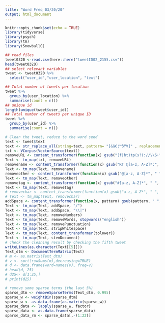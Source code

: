 ```yaml
---
title: "Word Freq 03/20/20"
output: html_document
---
```


```r
knitr::opts_chunk$set(echo = TRUE)
library(tidyverse)
library(psych)
library(tm)
library(SnowballC)
```

```r
## read files
tweet0320 <-read.csv(here::here("tweetID02_2155.csv"))
head(tweet0320)
## select relevant variables
tweet <- tweet0320 %>%
  select("user_id","user_location", "text")
```

```r
## Total number of tweets per location
tweet %>%
  group_by(user_location) %>%
  summarise(count = n())
## unique id
length(unique(tweet$user_id))
## Total number of tweets per unique ID
tweet %>%
  group_by(user_id) %>%
  summarise(count = n())
```


```r
# Clean the tweet, reduce to the word seed
text <- tweet$text
text <- str_replace_all(string=text, pattern= "[&â€¦™ðŸ¥]" , replacement= "")
txt <- VCorpus(VectorSource(text))
removeURL <- content_transformer(function(x) gsub("(f|ht)tp(s?)://\\S+", " ", x, perl = T))
Text <- tm_map(txt, removeURL)
removename <- content_transformer(function(x) gsub("RT @[a-z, A-Z]*:", " ", x, perl = T))
Text <- tm_map(Text, removename)
removeother <- content_transformer(function(x) gsub("@[a-z, A-Z]*", " ", x, perl = T))
Text <- tm_map(Text, removeother)
removetag <- content_transformer(function(x) gsub("#[a-z, A-Z]*", " ", x, perl = T))
Text <- tm_map(Text, removetag)
# removechar <- content_transformer(function(x) gsub("a-z, A-Z*", " ", x, perl = T))
# Text <- tm_map(Text, removechar)
addSpace <- content_transformer(function(x, pattern) gsub(pattern, " ", x))
Text <- tm_map(Text, addSpace, "/")
Text <- tm_map(Text, addSpace, "\\|")
Text <- tm_map(Text, removeNumbers)
Text <- tm_map(Text, removeWords, stopwords("english"))
Text <- tm_map(Text, removePunctuation)
Text <- tm_map(Text, stripWhitespace)
Text <- tm_map(Text, content_transformer(tolower))
Text <- tm_map(Text, stemDocument)
# check the cleaning result by checking the fifth tweet
writeLines(as.character(Text[[5]]))
Text_dtm <- DocumentTermMatrix(Text)
# m <- as.matrix(Text_dtm)
# v <- sort(rowSums(m),decreasing=TRUE)
# d <- data.frame(word=names(v), freq=v)
# head(d, 25)
# d25<- d[1:25,]
# print(d25)
```


```r
# remove some sparse terms (the last 5%)
sparse_dtm <- removeSparseTerms(Text_dtm, 0.995)
sparse_w <- weightBin(sparse_dtm)
sparse_w <- as.data.frame(as.matrix(sparse_w))
sparse_data <- lapply(sparse_w, factor)
sparse_data <- as.data.frame(sparse_data)
sparse_data_rm <- sparse_data[,-(1:22)]
```


```r
```


```r
```


```r
```

```r
```
